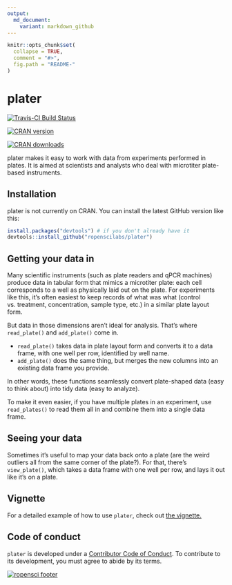```yaml
---
output:
  md_document:
    variant: markdown_github
---
```


<!-- README.md is generated from README.Rmd. Please edit that file -->

```r
knitr::opts_chunk$set(
  collapse = TRUE,
  comment = "#>",
  fig.path = "README-"
)
```

# plater

[![Travis-CI Build Status](https://travis-ci.org/ropenscilabs/plater.svg?branch=master)](https://travis-ci.org/ropenscilabs/plater)

[![CRAN version](http://www.r-pkg.org/badges/version/plater)](https://cran.r-project.org/package=plater)

[![CRAN downloads](http://cranlogs.r-pkg.org/badges/grand-total/plater)](http://cran.rstudio.com/web/packages/plater/index.html)

plater makes it easy to work with data from experiments performed in plates. It is aimed at scientists and analysts who deal with microtiter plate-based instruments.  

## Installation

plater is not currently on CRAN. You can install the latest GitHub version like this:

```r
install.packages("devtools") # if you don't already have it
devtools::install_github("ropenscilabs/plater")
```

## Getting your data in

Many scientific instruments (such as plate readers and qPCR machines) produce data in tabular form that mimics a microtiter plate: each cell corresponds to a well as physically laid out on the plate. For experiments like this, it's often easiest to keep records of what was what (control vs. treatment, concentration, sample type, etc.) in a similar plate layout form. 

But data in those dimensions aren't ideal for analysis. That's where `read_plate()` and `add_plate()` come in. 

* `read_plate()` takes data in plate layout form and converts it to a data frame, with one well per row, identified by well name.
* `add_plate()` does the same thing, but merges the new columns into an existing data frame you provide. 

In other words, these functions seamlessly convert plate-shaped data (easy to think about) into tidy data (easy to analyze).  

To make it even easier, if you have multiple plates in an experiment, use `read_plates()` to read them all in and combine them into a single data frame. 

## Seeing your data

Sometimes it's useful to map your data back onto a plate (are the weird outliers all from the same corner of the plate?). For that, there's `view_plate()`, which takes a data frame with one well per row, and lays it out like it's on a plate. 

## Vignette

For a detailed example of how to use `plater`, check out [the vignette.](https://cran.r-project.org/web/packages/plater/vignettes/plater-basics.html)

## Code of conduct

`plater` is developed under a [Contributor Code of Conduct](CONDUCT.md). To contribute to its development, you must agree to abide by its terms.

[![ropensci footer](http://ropensci.org/public_images/github_footer.png)](http://ropensci.org)